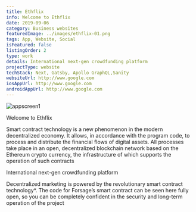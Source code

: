 ```yaml
---
title: Ethflix
info: Welcome to Ethflix
date: 2019-09-06
category: Business websites
featuredImage: ../images/ethflix-01.png
tags: App, Website, Social
isFeatured: false
listingOrder: 2
type: work
details: International next-gen crowdfunding platform
projectType: website
techStack: Next, Gatsby, Apollo GraphQL,Sanity
websiteUrl: http://www.google.com
iosAppUrl: http://www.google.com
androidAppUrl: http://www.google.com
---
```


![appscreen1](../images/ethflix-01.png)

Welcome to Ethflix

Smart contract technology is a new phenomenon in the modern decentralized economy. It allows, in accordance with the program code, to process and distribute the financial flows of digital assets. All processes take place in an open, decentralized blockchain network based on the Ethereum crypto currency, the infrastructure of which supports the operation of such contracts

International next-gen crowdfunding platform

Decentralized marketing is powered by the revolutionary smart contract technology\*. The code for Forsage’s smart contract can be seen here fully open, so you can be completely confident in the security and long-term operation of the project
